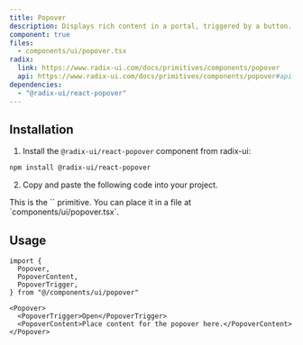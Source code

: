 ```yaml
---
title: Popover
description: Displays rich content in a portal, triggered by a button.
component: true
files:
  - components/ui/popover.tsx
radix:
  link: https://www.radix-ui.com/docs/primitives/components/popover
  api: https://www.radix-ui.com/docs/primitives/components/popover#api-reference
dependencies:
  - "@radix-ui/react-popover"
---
```


<ComponentExample src="/components/examples/popover/demo.tsx">
  <PopoverDemo />
</ComponentExample>

## Installation

1. Install the `@radix-ui/react-popover` component from radix-ui:

```bash
npm install @radix-ui/react-popover
```

2. Copy and paste the following code into your project.

<ComponentSource src="/components/ui/popover.tsx" />

<Callout>
  This is the `<Popover />` primitive. You can place it in a file at
  `components/ui/popover.tsx`.
</Callout>

## Usage

```tsx
import {
  Popover,
  PopoverContent,
  PopoverTrigger,
} from "@/components/ui/popover"
```

```tsx
<Popover>
  <PopoverTrigger>Open</PopoverTrigger>
  <PopoverContent>Place content for the popover here.</PopoverContent>
</Popover>
```
